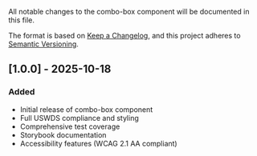 
<Meta title="Components/Combo Box/Changelog" />

All notable changes to the combo-box component will be documented in this file.

The format is based on [Keep a Changelog](https://keepachangelog.com/en/1.0.0/),
and this project adheres to [Semantic Versioning](https://semver.org/spec/v2.0.0.html).

## [1.0.0] - 2025-10-18

### Added

- Initial release of combo-box component
- Full USWDS compliance and styling
- Comprehensive test coverage
- Storybook documentation
- Accessibility features (WCAG 2.1 AA compliant)
